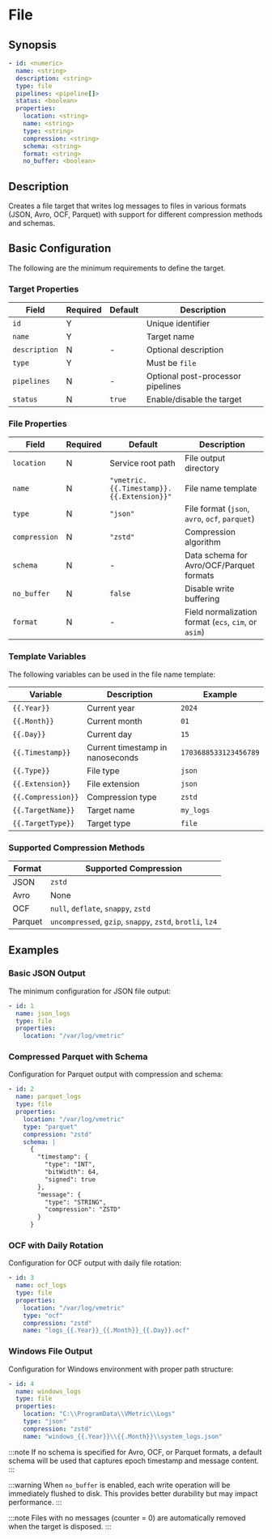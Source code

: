 # File

## Synopsis

```yaml
- id: <numeric>
  name: <string>
  description: <string>
  type: file
  pipelines: <pipeline[]>
  status: <boolean>
  properties:
    location: <string>
    name: <string>
    type: <string>
    compression: <string>
    schema: <string>
    format: <string>
    no_buffer: <boolean>
```

## Description

Creates a file target that writes log messages to files in various formats (JSON, Avro, OCF, Parquet) with support for different compression methods and schemas.

## Basic Configuration

The following are the minimum requirements to define the target.

### Target Properties

|Field|Required|Default|Description|
|---|---|---|---|
|`id`|Y||Unique identifier|
|`name`|Y||Target name|
|`description`|N|-|Optional description|
|`type`|Y||Must be `file`|
|`pipelines`|N|-|Optional post-processor pipelines|
|`status`|N|`true`|Enable/disable the target|

### File Properties

|Field|Required|Default|Description|
|---|---|---|---|
|`location`|N|Service root path|File output directory|
|`name`|N|`"vmetric.{{.Timestamp}}.{{.Extension}}"`|File name template|
|`type`|N|`"json"`|File format (`json`, `avro`, `ocf`, `parquet`)|
|`compression`|N|`"zstd"`|Compression algorithm|
|`schema`|N|-|Data schema for Avro/OCF/Parquet formats|
|`no_buffer`|N|`false`|Disable write buffering|
|`format`|N|-|Field normalization format (`ecs`, `cim`, or `asim`)|

### Template Variables

The following variables can be used in the file name template:

|Variable|Description|Example|
|---|---|---|
|`{{.Year}}`|Current year|`2024`|
|`{{.Month}}`|Current month|`01`|
|`{{.Day}}`|Current day|`15`|
|`{{.Timestamp}}`|Current timestamp in nanoseconds|`1703688533123456789`|
|`{{.Type}}`|File type|`json`|
|`{{.Extension}}`|File extension|`json`|
|`{{.Compression}}`|Compression type|`zstd`|
|`{{.TargetName}}`|Target name|`my_logs`|
|`{{.TargetType}}`|Target type|`file`|

### Supported Compression Methods

|Format|Supported Compression|
|---|---|
|JSON|`zstd`|
|Avro|None|
|OCF|`null`, `deflate`, `snappy`, `zstd`|
|Parquet|`uncompressed`, `gzip`, `snappy`, `zstd`, `brotli`, `lz4`|

## Examples

### Basic JSON Output

The minimum configuration for JSON file output:

```yaml
- id: 1
  name: json_logs
  type: file
  properties:
    location: "/var/log/vmetric"
```

### Compressed Parquet with Schema

Configuration for Parquet output with compression and schema:

```yaml
- id: 2
  name: parquet_logs
  type: file
  properties:
    location: "/var/log/vmetric"
    type: "parquet"
    compression: "zstd"
    schema: |
      {
        "timestamp": {
          "type": "INT",
          "bitWidth": 64,
          "signed": true
        },
        "message": {
          "type": "STRING",
          "compression": "ZSTD"
        }
      }
```

### OCF with Daily Rotation

Configuration for OCF output with daily file rotation:

```yaml
- id: 3
  name: ocf_logs
  type: file
  properties:
    location: "/var/log/vmetric"
    type: "ocf"
    compression: "zstd"
    name: "logs_{{.Year}}_{{.Month}}_{{.Day}}.ocf"
```

### Windows File Output

Configuration for Windows environment with proper path structure:

```yaml
- id: 4
  name: windows_logs
  type: file
  properties:
    location: "C:\\ProgramData\\VMetric\\Logs"
    type: "json"
    compression: "zstd"
    name: "windows_{{.Year}}\\{{.Month}}\\system_logs.json"
```

:::note
If no schema is specified for Avro, OCF, or Parquet formats, a default schema will be used that captures epoch timestamp and message content.
:::

:::warning
When `no_buffer` is enabled, each write operation will be immediately flushed to disk. This provides better durability but may impact performance.
:::

:::note
Files with no messages (counter = 0) are automatically removed when the target is disposed.
:::